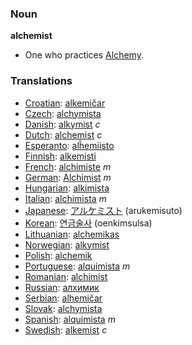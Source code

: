 === Noun ===

'''alchemist'''

* One who practices [[Alchemy]].

===Translations===

*[[Croatian]]: [[alkemičar]]
*[[Czech]]: [[alchymista]]
*[[Danish]]: [[alkymist]] ''c''
*[[Dutch]]: [[alchemist]] ''c''
*[[Esperanto]]: [[alĥemiisto]]
*[[Finnish]]: [[alkemisti]]
*[[French]]: [[alchimiste]] ''m''
*[[German]]: [[Alchimist]] ''m''
*[[Hungarian]]: [[alkimista]]
*[[Italian]]: [[alchimista]] ''m''
*[[Japanese]]: [[アルケミスト]] (arukemisuto)
*[[Korean]]: [[연금술사 ]] (oenkimsulsa)
*[[Lithuanian]]: [[alchemikas]]
*[[Norwegian]]: [[alkymist]]
*[[Polish]]: [[alchemik]]
*[[Portuguese]]: [[alquimista]] ''m''
*[[Romanian]]: [[alchimist]]
*[[Russian]]: [[алхимик]]
*[[Serbian]]: [[alhemičar]]
*[[Slovak]]: [[alchymista]]
*[[Spanish]]: [[alquimista]] ''m''
*[[Swedish]]: [[alkemist]] ''c''